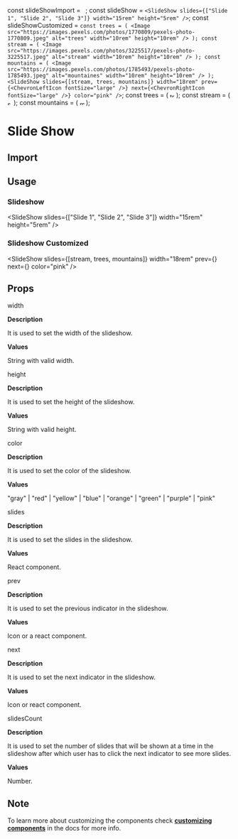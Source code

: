 const slideShowImport = `
`;
const slideShow = `
<SlideShow slides={["Slide 1", "Slide 2", "Slide 3"]} width="15rem" height="5rem" />
`;
const slideShowCustomized = `
const trees = (
    <Image
        src="https://images.pexels.com/photos/1770809/pexels-photo-1770809.jpeg"
        alt="trees"
        width="10rem"
        height="10rem"
    />
);
const stream = (
    <Image
        src="https://images.pexels.com/photos/3225517/pexels-photo-3225517.jpeg"
        alt="stream"
        width="10rem"
        height="10rem"
    />
);
const mountains = (
    <Image
        src="https://images.pexels.com/photos/1785493/pexels-photo-1785493.jpeg"
        alt="mountaines"
        width="10rem"
        height="10rem"
    />
);
<SlideShow
    slides={[stream, trees, mountains]}
    width="18rem"
    prev={<ChevronLeftIcon fontSize="large" />}
    next={<ChevronRightIcon fontSize="large" />}
    color="pink"
/>
`;
const trees = (
    <Image
        src="https://images.pexels.com/photos/1770809/pexels-photo-1770809.jpeg"
        alt="trees"
        width="10rem"
        height="10rem"
    />
);
const stream = (
    <Image
        src="https://images.pexels.com/photos/3225517/pexels-photo-3225517.jpeg"
        alt="stream"
        width="10rem"
        height="10rem"
    />
);
const mountains = (
    <Image
        src="https://images.pexels.com/photos/1785493/pexels-photo-1785493.jpeg"
        alt="mountaines"
        width="10rem"
        height="10rem"
    />
);

<Layout title="Slide Show">

# Slide Show

<Divider />

## Import

<CodeSnippet code={slideShowImport} />

## Usage

### Slideshow

<SlideShow slides={["Slide 1", "Slide 2", "Slide 3"]} width="15rem" height="5rem" />

<CodeSnippet code={slideShow} />

### Slideshow Customized

<SlideShow
    slides={[stream, trees, mountains]}
    width="18rem"
    prev={<ChevronLeftIcon fontSize="large" />}
    next={<ChevronRightIcon fontSize="large" />}
    color="pink"
/>

<CodeSnippet code={slideShowCustomized} />

## Props

<InlineCode>width</InlineCode>

**Description**

It is used to set the width of the slideshow.

**Values**

String with valid width.

<Divider/>

<InlineCode>height</InlineCode>

**Description**

It is used to set the height of the slideshow.

**Values**

String with valid height.

<Divider/>

<InlineCode>color</InlineCode>

**Description**

It is used to set the color of the slideshow.

**Values**

"gray" | "red" | "yellow" | "blue" | "orange" | "green" | "purple" | "pink"

<Divider/>

<InlineCode>slides</InlineCode>

**Description**

It is used to set the slides in the slideshow.

**Values**

React component.

<Divider/>

<InlineCode>prev</InlineCode>

**Description**

It is used to set the previous indicator in the slideshow.

**Values**

Icon or a react component.

<Divider/>

<InlineCode>next</InlineCode>

**Description**

It is used to set the next indicator in the slideshow.

**Values**

Icon or react component.

<Divider/>

<InlineCode>slidesCount</InlineCode>

**Description**

It is used to set the number of slides that will be shown at a time in the slideshow after which user has to click the next indicator to see more slides.

**Values**

Number.

<Divider/>

## Note

To learn more about customizing the components check **[customizing components](/docs/customizing-components)** in the docs for more info.

</Layout>